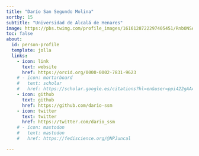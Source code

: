 ```yaml
---
title: "Darío San Segundo Molina"
sortby: 15
subtitle: "Universidad de Alcalá de Henares"
image: https://pbs.twimg.com/profile_images/1616128722297405451/RnbONSAH_400x400.jpg
toc: false
about:
  id: person-profile
  template: jolla
  links:
    - icon: link
      text: website
      href: https://orcid.org/0000-0002-7831-9623
    # - icon: mortarboard
    #   text: scholar
    #   href: https://scholar.google.es/citations?hl=en&user=ppi422gAAAAJ
    - icon: github
      text: github
      href: https://github.com/dario-ssm
    - icon: twitter
      text: twitter
      href: https://twitter.com/dario_ssm
    # - icon: mastodon
    #   text: mastodon
    #   href: https://fediscience.org/@NPJuncal

---
```


:::{#person-profile}
:::




